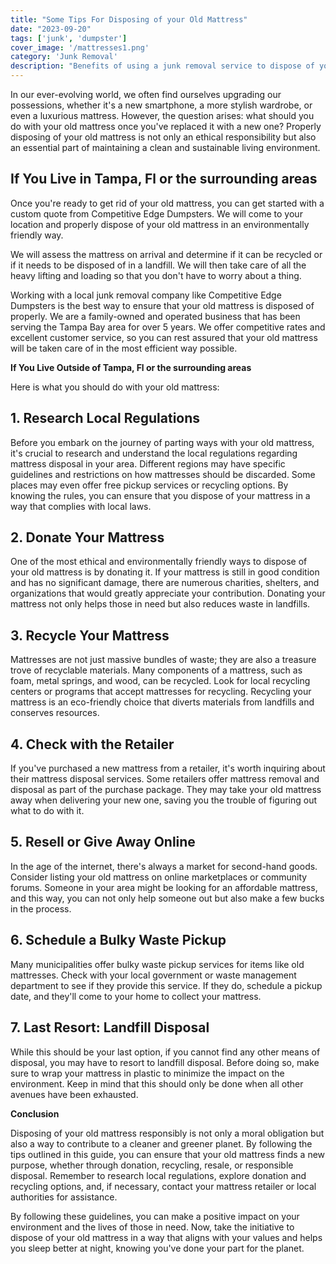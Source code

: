 ```yaml
---
title: "Some Tips For Disposing of your Old Mattress"
date: "2023-09-20"
tags: ['junk', 'dumpster']
cover_image: '/mattresses1.png'
category: 'Junk Removal'
description: "Benefits of using a junk removal service to dispose of your old mattress."
---
```


In our ever-evolving world, we often find ourselves upgrading our possessions, whether it's a new smartphone, a more stylish wardrobe, or even a luxurious mattress. However, the question arises: what should you do with your old mattress once you've replaced it with a new one? Properly disposing of your old mattress is not only an ethical responsibility but also an essential part of maintaining a clean and sustainable living environment.

<CustomImage src="https://raw.githubusercontent.com/bwestwood11/junk-removal-blog/main/images/mattress1.png" alt='old mattress disposal in Tampa, FL' priority />

## **If You Live in Tampa, Fl or the surrounding areas**

Once you're ready to get rid of your old mattress, you can get started with a custom quote from Competitive Edge Dumpsters. We will come to your location and properly dispose of your old mattress in an environmentally friendly way. 

<CustomImage src="https://raw.githubusercontent.com/bwestwood11/junk-removal-blog/main/images/tampa1.png" alt='junk removal in Tampa, FL' priority />

We will assess the mattress on arrival and determine if it can be recycled or if it needs to be disposed of in a landfill. We will then take care of all the heavy lifting and loading so that you don't have to worry about a thing.

Working with a local junk removal company like Competitive Edge Dumpsters is the best way to ensure that your old mattress is disposed of properly. We are a family-owned and operated business that has been serving the Tampa Bay area for over 5 years. We offer competitive rates and excellent customer service, so you can rest assured that your old mattress will be taken care of in the most efficient way possible.

**If You Live Outside of Tampa, Fl or the surrounding areas**

Here is what you should do with your old mattress:

## **1. Research Local Regulations**

Before you embark on the journey of parting ways with your old mattress, it's crucial to research and understand the local regulations regarding mattress disposal in your area. Different regions may have specific guidelines and restrictions on how mattresses should be discarded. Some places may even offer free pickup services or recycling options. By knowing the rules, you can ensure that you dispose of your mattress in a way that complies with local laws.

## **2. Donate Your Mattress**

One of the most ethical and environmentally friendly ways to dispose of your old mattress is by donating it. If your mattress is still in good condition and has no significant damage, there are numerous charities, shelters, and organizations that would greatly appreciate your contribution. Donating your mattress not only helps those in need but also reduces waste in landfills.

## **3. Recycle Your Mattress**

Mattresses are not just massive bundles of waste; they are also a treasure trove of recyclable materials. Many components of a mattress, such as foam, metal springs, and wood, can be recycled. Look for local recycling centers or programs that accept mattresses for recycling. Recycling your mattress is an eco-friendly choice that diverts materials from landfills and conserves resources.

<CustomImage src="https://raw.githubusercontent.com/bwestwood11/junk-removal-blog/main/images/recycling1.png" alt='recycling your mattress in Tampa, FL' priority />

## **4. Check with the Retailer**

If you've purchased a new mattress from a retailer, it's worth inquiring about their mattress disposal services. Some retailers offer mattress removal and disposal as part of the purchase package. They may take your old mattress away when delivering your new one, saving you the trouble of figuring out what to do with it.

## **5. Resell or Give Away Online**

In the age of the internet, there's always a market for second-hand goods. Consider listing your old mattress on online marketplaces or community forums. Someone in your area might be looking for an affordable mattress, and this way, you can not only help someone out but also make a few bucks in the process.

## **6. Schedule a Bulky Waste Pickup**

Many municipalities offer bulky waste pickup services for items like old mattresses. Check with your local government or waste management department to see if they provide this service. If they do, schedule a pickup date, and they'll come to your home to collect your mattress.

## **7. Last Resort: Landfill Disposal**

While this should be your last option, if you cannot find any other means of disposal, you may have to resort to landfill disposal. Before doing so, make sure to wrap your mattress in plastic to minimize the impact on the environment. Keep in mind that this should only be done when all other avenues have been exhausted.

<CustomImage src="https://raw.githubusercontent.com/bwestwood11/junk-removal-blog/main/images/landfill1.png" alt='Landfills in Tampa, FL for junk removal' priority />

**Conclusion**

Disposing of your old mattress responsibly is not only a moral obligation but also a way to contribute to a cleaner and greener planet. By following the tips outlined in this guide, you can ensure that your old mattress finds a new purpose, whether through donation, recycling, resale, or responsible disposal. Remember to research local regulations, explore donation and recycling options, and, if necessary, contact your mattress retailer or local authorities for assistance.

By following these guidelines, you can make a positive impact on your environment and the lives of those in need. Now, take the initiative to dispose of your old mattress in a way that aligns with your values and helps you sleep better at night, knowing you've done your part for the planet.